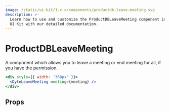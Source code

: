 ```yaml
---
image: /static/ui-kit/1.x.x/components/productdb-leave-meeting.svg
description: >-
  Learn how to use and customize the ProductDBLeaveMeeting component in ProductDB's React
  UI Kit with our detailed documentation.
---
```


# ProductDBLeaveMeeting

A component which allows you to leave a meeting or
end meeting for all, if you have the permission.

```jsx live
<div style={{ width: '360px' }}>
  <DyteLeaveMeeting meeting={meeting} />
</div>
```

## Props

<PropsTable of="productdb-leave-meeting" />

<head>
  <title>React UI Kit ProductDBLeaveMeeting</title>
</head>
